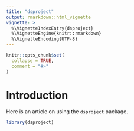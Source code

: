```yaml
---
title: "dsproject"
output: rmarkdown::html_vignette
vignette: >
  %\VignetteIndexEntry{dsproject}
  %\VignetteEngine{knitr::rmarkdown}
  %\VignetteEncoding{UTF-8}
---
```


```r
knitr::opts_chunk$set(
  collapse = TRUE,
  comment = "#>"
)
```

# Introduction 

Here is an article on using the `dsproject` package.

```r
library(dsproject)
```
